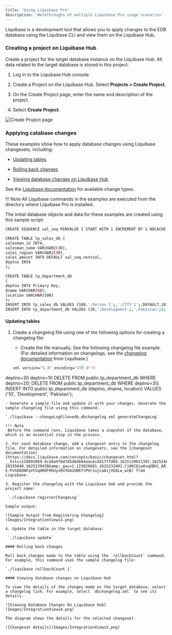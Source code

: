 ```yaml
---
title: 'Using Liquibase Pro'
description: 'Walkthroughs of multiple Liquibase Pro usage scenarios'
---
```


Liquibase is a development tool that allows you to apply changes to the EDB database using the Liquibase CLI and view them on the Liquibase Hub.

### Creating a project on Liquibase Hub

Create a project for the target database instance on the Liquibase Hub. All data related to the target database is stored in this project.
    
1. Log in to the Liquibase Hub console.

2. Create a Project on the Liquibase Hub. Select **Projects > Create Project**. 

3. On the Create Project page, enter the name and description of the project.

4. Select **Create Project**.

![Create Project page](Images/IntegrationViews2.png)

### Applying catabase changes

These examples show how to apply database changes using Liquibase changesets, including:

- [Updating tables](#updating-tables)

- [Rolling back changes](#rolling-back-changes)

- [Viewing database changes on Liquibase Hub](#viewing-database-changes-on-liquibase-hub)


See the [Liquibase documentation](https://docs.liquibase.com/change-types/home.html) for available change types.

!!! Note
    All Liquibase commands in the examples are executed from the directory where Liquibase Pro is installed.

The initial database objects and data for these examples are created using this sample script:

```bash
CREATE SEQUENCE sal_seq MINVALUE 1 START WITH 1 INCREMENT BY 1 NOCACHE;

CREATE TABLE tp_sales_db (
salesman_id INT4,
salesman_name VARCHAR2(30),
sales_region VARCHAR2(30),
sales_amount INT4 DEFAULT sal_seq.nextval,
deptno INT4
);

CREATE TABLE tp_department_db
(
deptno INT4 Primary Key,
dname VARCHAR(50),
location VARCHAR(100)
);
INSERT INTO tp_sales_db VALUES (100,';Person 1';,';CITY 1';,DEFAULT,10);
INSERT INTO tp_department_db VALUES (10,';Development';,';Pakistan';);
```

#### Updating tables 
1. Create a changelog file using one of the following options for creating a changelog file:

   - Create the file manually. See the following changelog file example. (For detailed information on changelogs, see the [changelog documentation](https://docs.liquibase.com/concepts/basic/xml-format.html) from Liquibase.)

   ```bash
   xml version="1.0" encoding="UTF-8"?>
  <databaseChangeLog
      xmlns="http://www.liquibase.org/xml/ns/dbchangelog"
      xmlns:xsi="http://www.w3.org/2001/XMLSchema-instance"
      xmlns:pro="http://www.liquibase.org/xml/ns/pro"
      xsi:schemaLocation="http://www.liquibase.org/xml/ns/dbchangelog
http://www.liquibase.org/xml/ns/dbchangelog/dbchangelog-4.2.xsd
http://www.liquibase.org/xml/ns/pro
http://www.liquibase.org/xml/ns/pro/liquibase-pro-4.2.xsd " changeLogId="9e43abe4-
4a9b-4d38-a485-c68af935bc44">
<changeSet author="kashif" id="100">
  <insert catalogName="edb"
    dbms="postgresql"
    schemaName="public"
    tableName="tp_department_db">
  <column name="deptno" value="20"/>
  <column name="dname" value="QMG"/>
  <column name="location" value="India"/>
  </insert>
  <insert catalogName="edb"
    dbms="postgresql"
    schemaName="public"
    tableName="tp_department_db">
  <column name="deptno" value="30"/>
  <column name="dname" value="CM"/>
  <column name="location" value="Pakistan"/>
  </insert>
  <update catalogName="edb"
  schemaName="public"
  tableName="tp_department_db">
  <column name="dname" value="UPDATED NAME...."/>
  <where>deptno=30</where>
  </update>
  <delete catalogName="edb"
    chemaName="public"
    tableName="tp_department_db">
  <where>deptno=10</where>
  </delete>
<rollback>
DELETE FROM public.tp_department_db WHERE deptno=20;
DELETE FROM public.tp_department_db WHERE deptno=30;
INSERT INTO public.tp_department_db (deptno, dname, location) VALUES ('10',
'Development', 'Pakistan');
</rollback>
</changeSet>
   </databaseChangeLog>
   ```
   - Generate a sample file and update it with your changes. Generate the sample changelog file using this command:

   `./liquibase --changeLogFile=edb_dbchangelog.xml generateChangeLog`

!!! Note
    Before the command runs, Liquibase takes a snapshot of the database, which is an essential step in the process.

2. For each database change, add a changeset entry to the changelog file. For detailed information on changesets, see the [changeset documentation](https://docs.liquibase.com/concepts/basic/changeset.html?__hstc=128893969.8ca9a9f8d7d5d8d684aac6cd417ffd04.1625139651397.1625246103494.1625257119630.4&amp;__hssc=128893969.1.1625257119630&amp;__hsfp=3718144884&amp;_ga=2.245054725.1619392786.1625139438-28195040.1625139438&amp;_gac=1.123026681.1625233402.Cj0KCQjw8vqGBhC_ARIsADMSd1AVyJsGu4_9-E-Pvh8OdNFqVt5qHR8FHhUyvRnYbA2ODKYlPHr3ujcaAijVEALw_wcB) from Liquibase.

3. Register the changelog with the Liquibase Hub and provide the project name: 

    `./liquibase registerChangeLog`

  Sample output:

  ![Sample Output from Registering Changelog](Images/IntegrationViews3.png)

4. Update the table in the target database: 

    `./liquibase update`

#### Rolling back changes

Roll back changes made to the table using the `rollbackCount` command. For example, this command uses the sample changelog file: 

`./liquibase rollbackCount 1`

#### Viewing database changes on Liquibase Hub

To view the details of the changes made on the target database, select a changelog link. For example, select `dbchangelog.xml` to see its details.

![Viewing Database Changes On Liquibase Hub](Images/IntegrationViews4.png)

The diagram shows the details for the selected changeset.

![Changeset details](Images/IntegrationViews5.png)

